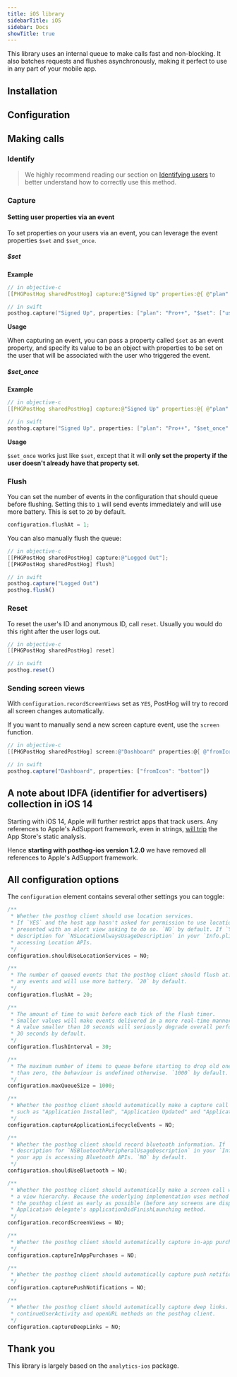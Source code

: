 ```yaml
---
title: iOS library
sidebarTitle: iOS
sidebar: Docs
showTitle: true
---
```


<VisitLibrary name="iOS" to="https://github.com/PostHog/posthog-ios" official />

This library uses an internal queue to make calls fast and non-blocking. It also batches requests and flushes asynchronously, making it perfect to use in any part of your mobile app.

## Installation


<IOSInstall />

## Configuration

<IOSConfigure />

## Making calls

### Identify

> We highly recommend reading our section on [Identifying users](/docs/integrate/identifying-users) to better understand how to correctly use this method.

<IOSIdentify />

### Capture

<IOSCapture />


#### Setting user properties via an event

To set properties on your users via an event, you can leverage the event properties `$set` and `$set_once`.

##### $set

**Example**

```c
// in objective-c
[[PHGPostHog sharedPostHog] capture:@"Signed Up" properties:@{ @"plan": @"Pro++", @"$set":@{ @"userProp": "value1" } }];
```

```c
// in swift
posthog.capture("Signed Up", properties: ["plan": "Pro++", "$set": ["userProp": "value1"] ])
```

**Usage**

When capturing an event, you can pass a property called `$set` as an event property, and specify its value to be an object with properties to be set on the user that will be associated with the user who triggered the event.

##### $set_once

**Example**

```c
// in objective-c
[[PHGPostHog sharedPostHog] capture:@"Signed Up" properties:@{ @"plan": @"Pro++", @"$set_once":@{ @"userProp": "value1" } }];
```

```c
// in swift
posthog.capture("Signed Up", properties: ["plan": "Pro++", "$set_once": ["userProp": "value1"] ])
```

**Usage**

`$set_once` works just like `$set`, except that it will **only set the property if the user doesn't already have that property set**.

### Flush

You can set the number of events in the configuration that should queue before flushing. 
Setting this to `1` will send events immediately and will use more battery. This is set to `20` by default.

```objectivec
configuration.flushAt = 1;
```

You can also manually flush the queue:

```objectivec
// in objective-c
[[PHGPostHog sharedPostHog] capture:@"Logged Out"];
[[PHGPostHog sharedPostHog] flush]
```

```js
// in swift
posthog.capture("Logged Out")
posthog.flush()
```

### Reset

To reset the user's ID and anonymous ID, call `reset`. Usually you would do this right after the user logs out.

```objectivec
// in objective-c
[[PHGPostHog sharedPostHog] reset]
```

```js
// in swift
posthog.reset()
```

### Sending screen views

With `configuration.recordScreenViews` set as `YES`, PostHog will try to record all screen changes automatically.

If you want to manually send a new screen capture event, use the `screen` function.

```objectivec
// in objective-c
[[PHGPostHog sharedPostHog] screen:@"Dashboard" properties:@{ @"fromIcon": @"bottom" }];
```

```js
// in swift
posthog.capture("Dashboard", properties: ["fromIcon": "bottom"])
```

## A note about IDFA (identifier for advertisers) collection in iOS 14

Starting with iOS 14, Apple will further restrict apps that track users. Any references to Apple's AdSupport framework, even in strings, [will trip](https://github.com/PostHog/posthog-ios/issues/6) the App Store's static analysis.

Hence **starting with posthog-ios version 1.2.0** we have removed all references to Apple's AdSupport framework. 

## All configuration options

The `configuration` element contains several other settings you can toggle:

```objectivec
/**
 * Whether the posthog client should use location services.
 * If `YES` and the host app hasn't asked for permission to use location services then the user will be  
 * presented with an alert view asking to do so. `NO` by default. If `YES`, please make sure to add a 
 * description for `NSLocationAlwaysUsageDescription` in your `Info.plist` explaining why your app is 
 * accessing Location APIs.
 */
configuration.shouldUseLocationServices = NO;

/**
 * The number of queued events that the posthog client should flush at. Setting this to `1` will not queue  
 * any events and will use more battery. `20` by default.
 */
configuration.flushAt = 20;

/**
 * The amount of time to wait before each tick of the flush timer.
 * Smaller values will make events delivered in a more real-time manner and also use more battery.
 * A value smaller than 10 seconds will seriously degrade overall performance.
 * 30 seconds by default.
 */
configuration.flushInterval = 30;

/**
 * The maximum number of items to queue before starting to drop old ones. This should be a value greater 
 * than zero, the behaviour is undefined otherwise. `1000` by default.
 */
configuration.maxQueueSize = 1000;

/**
 * Whether the posthog client should automatically make a capture call for application lifecycle events,  
 * such as "Application Installed", "Application Updated" and "Application Opened".
 */
configuration.captureApplicationLifecycleEvents = NO; 

/**
 * Whether the posthog client should record bluetooth information. If `YES`, please make sure to add a  
 * description for `NSBluetoothPeripheralUsageDescription` in your `Info.plist` explaining explaining why
 * your app is accessing Bluetooth APIs. `NO` by default.
 */
configuration.shouldUseBluetooth = NO;

/**
 * Whether the posthog client should automatically make a screen call when a view controller is added to
 * a view hierarchy. Because the underlying implementation uses method swizzling, we recommend initializing 
 * the posthog client as early as possible (before any screens are displayed), ideally during the  
 * Application delegate's applicationDidFinishLaunching method.
 */
configuration.recordScreenViews = NO;

/**
 * Whether the posthog client should automatically capture in-app purchases from the App Store.
 */
configuration.captureInAppPurchases = NO;

/**
 * Whether the posthog client should automatically capture push notifications.
 */
configuration.capturePushNotifications = NO;

/**
 * Whether the posthog client should automatically capture deep links. You'll still need to call the 
 * continueUserActivity and openURL methods on the posthog client.
 */
configuration.captureDeepLinks = NO;
``` 

## Thank you

This library is largely based on the `analytics-ios` package.
